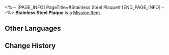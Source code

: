 <%-- [PAGE_INFO]
PageTitle=#Stainless Steel Plaque#
[END_PAGE_INFO] --%>
{{Item Infobox
|id          = 140233
|image       = Item Stainless Steel Plaque.png
|type        = Mission Item
|invCategory = Missions
|rarity      = 3
|effect      = 
|description = In the middle of the reward plaque is written "Genius Diviner."
}}
{{Description|''"Your talent and knowledge are as solid as stainless steel."''}}
'''Stainless Steel Plaque''' is a [[Mission Item]].

==Other Languages==
{{Other Languages
|en   = Stainless Steel Plaque
|zhs  = 不锈钢牌匾
|zht  = 不鏽鋼牌匾
|ja   = ステンレスの扁額
|ko   = 스텐 간판
|es   = Placa de acero inoxidable
|fr   = Plaque en acier inoxydable
|ru   = Шильдик из нержавейки
|th   = แผ่นป้ายสแตนเลส
|vi   = Bảng Hiệu Thép Không Gỉ
|de   = Edelstahlplakette
|id   = Piagam Besi Anti Karat
|pt   = Placa de Aço Inoxidável
}}

==Change History==
{{Change History|1.2}}